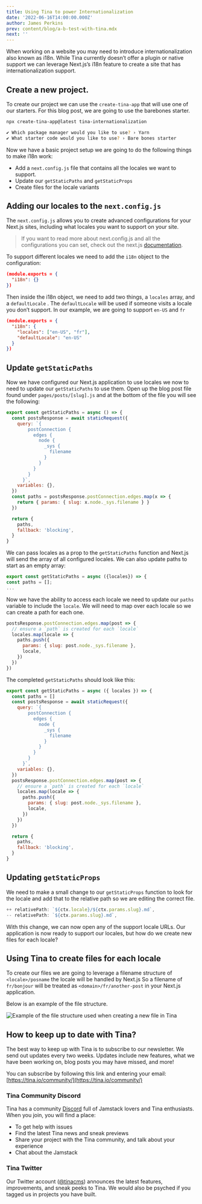 ```yaml
---
title: Using Tina to power Internationalization
date: '2022-06-16T14:00:00.000Z'
author: James Perkins
prev: content/blog/a-b-test-with-tina.mdx
next: ''
---
```


When working on a website you may need to introduce internationalization also known as i18n. While Tina currently doesn’t offer a plugin or native support we can leverage Next.js’s i18n feature to create a site that has internationalization support.

## Create a new project.

To create our project we can use the `create-tina-app` that will use one of our starters. For this blog post, we are going to use the barebones starter.

```bash
npx create-tina-app@latest tina-internationalization

✔ Which package manager would you like to use? › Yarn
✔ What starter code would you like to use? › Bare bones starter
```

Now we have a basic project setup we are going to do the following things to make i18n work:

* Add a `next.config.js` file that contains all the locales we want to support.
* Update our `getStaticPaths` and `getStaticProps`
* Create files for the locale variants

## Adding our locales to the `next.config.js`

The `next.config.js` allows you to create advanced configurations for your Next.js sites, including what locales you want to support on your site.

> If you want to read more about next.config.js and all the configurations you can set, check out the next.js [documentation](https://nextjs.org/docs/api-reference/next.config.js/introduction).

To support different locales we need to add the `i18n` object to the configuration:

```json
(module.exports = {
  "i18n": {}
})
```

Then inside the i18n object, we need to add two things, a `locales` array, and a `defaultLocale` . The `defaultLocale` will be used if someone visits a locale you don’t support. In our example, we are going to support `en-US` and `fr`

```json
(module.exports = {
  "i18n": {
    "locales": ["en-US", "fr"],
    "defaultLocale": "en-US"
  }
})
```

## Update `getStaticPaths`

Now we have configured our Next.js application to use locales we now to need to update our `getStaticPaths` to use them. Open up the blog post file found under `pages/posts/[slug].js` and at the bottom of the file you will see the following:

```jsx
export const getStaticPaths = async () => {
  const postsResponse = await staticRequest({
    query: `{
        postConnection {
          edges {
            node {
              _sys {
                filename
              }
            }
          }
        }
      }`,
    variables: {},
  })
  const paths = postsResponse.postConnection.edges.map(x => {
    return { params: { slug: x.node._sys.filename } }
  })

  return {
    paths,
    fallback: 'blocking',
  }
}
```

We can pass locales as a prop to the `getStaticPaths` function and Next.js will send the array of all configured locales. We can also update paths to start as an empty array:

```jsx
export const getStaticPaths = async ({locales}) => {
const paths = [];
...
```

Now we have the ability to access each locale we need to update our `paths` variable to include the `locale`. We will need to map over each locale so we can create a path for each one.

```jsx
postsResponse.postConnection.edges.map(post => {
  // ensure a `path` is created for each `locale`
  locales.map(locale => {
    paths.push({
      params: { slug: post.node._sys.filename },
      locale,
    })
  })
})
```

The completed `getStaticPaths` should look like this:

```jsx
export const getStaticPaths = async ({ locales }) => {
  const paths = []
  const postsResponse = await staticRequest({
    query: `{
        postConnection {
          edges {
            node {
              _sys {
                filename
              }
            }
          }
        }
      }`,
    variables: {},
  })
  postsResponse.postConnection.edges.map(post => {
    // ensure a `path` is created for each `locale`
    locales.map(locale => {
      paths.push({
        params: { slug: post.node._sys.filename },
        locale,
      })
    })
  })

  return {
    paths,
    fallback: 'blocking',
  }
}
```

## Updating `getStaticProps`

We need to make a small change to our `getStaticProps` function to look for the locale and add that to the relative path so we are editing the correct file.

```jsx
++ relativePath: `${ctx.locale}/${ctx.params.slug}.md`,
-- relativePath: `${ctx.params.slug}.md`,
```

With this change, we can now open any of the support locale URLs. Our application is now ready to support our locales, but how do we create new files for each locale?

## Using Tina to create files for each locale

To create our files we are going to leverage a filename structure of `<locale>/posname` the locale will be handled by Next.js So a filename of `fr/bonjour` will be treated as `<domain>/fr/another-post` in your Next.js application.

Below is an example of the file structure.

![Example of the file structure used when creating a new file in Tina](/img/blog/i18n/test-blog-post.png)

## How to keep up to date with Tina?

The best way to keep up with Tina is to subscribe to our newsletter. We send out updates every two weeks. Updates include new features, what we have been working on, blog posts you may have missed, and more!

You can subscribe by following this link and entering your email: [https://tina.io/community/](https://tina.io/community/)

### Tina Community Discord

Tina has a community [Discord](https://discord.com/invite/zumN63Ybpf) full of Jamstack lovers and Tina enthusiasts. When you join, you will find a place:

* To get help with issues
* Find the latest Tina news and sneak previews
* Share your project with the Tina community, and talk about your experience
* Chat about the Jamstack

### Tina Twitter

Our Twitter account ([@tinacms](https://twitter.com/tinacms)) announces the latest features, improvements, and sneak peeks to Tina. We would also be psyched if you tagged us in projects you have built.
